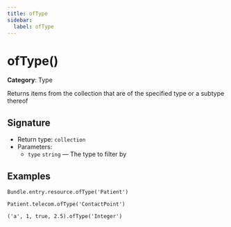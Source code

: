 ```yaml
---
title: ofType
sidebar:
  label: ofType
---
```


# ofType()

**Category**: Type

Returns items from the collection that are of the specified type or a subtype thereof

## Signature

- Return type: `collection`
- Parameters:
  - `type` `string` — The type to filter by

## Examples

```fhirpath
Bundle.entry.resource.ofType('Patient')
```

```fhirpath
Patient.telecom.ofType('ContactPoint')
```

```fhirpath
('a', 1, true, 2.5).ofType('Integer')
```

